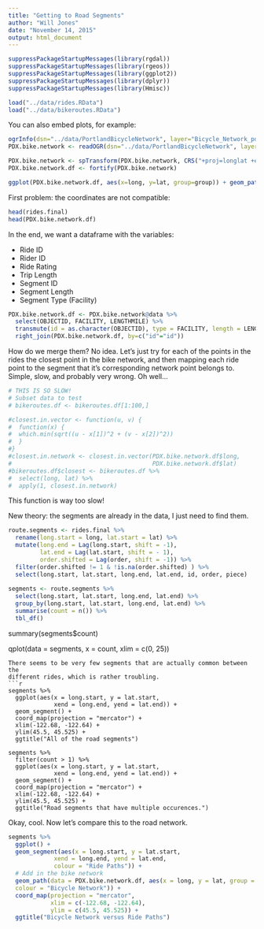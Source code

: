 ```yaml
---
title: "Getting to Road Segments"
author: "Will Jones"
date: "November 14, 2015"
output: html_document
---
```

```r
suppressPackageStartupMessages(library(rgdal))
suppressPackageStartupMessages(library(rgeos))
suppressPackageStartupMessages(library(ggplot2))
suppressPackageStartupMessages(library(dplyr))
suppressPackageStartupMessages(library(Hmisc))
```


```r
load("../data/rides.RData")
load("../data/bikeroutes.RData")
```

You can also embed plots, for example:

```r
ogrInfo(dsn="../data/PortlandBicycleNetwork", layer="Bicycle_Network_pdx")
PDX.bike.network <- readOGR(dsn="../data/PortlandBicycleNetwork", layer="Bicycle_Network_pdx")
```

```r

PDX.bike.network <- spTransform(PDX.bike.network, CRS("+proj=longlat +ellps=WGS84 +datum=WGS84"))
PDX.bike.network.df <- fortify(PDX.bike.network)

ggplot(PDX.bike.network.df, aes(x=long, y=lat, group=group)) + geom_path()
```

First problem: the coordinates are not compatible:
```r
head(rides.final)
head(PDX.bike.network.df)
```

In the end, we want a dataframe with the variables:

- Ride ID
- Rider ID
- Ride Rating
- Trip Length
- Segment ID
- Segment Length
- Segment Type (Facility)

```r
PDX.bike.network.df <- PDX.bike.network@data %>%
  select(OBJECTID, FACILITY, LENGTHMILE) %>%
  transmute(id = as.character(OBJECTID), type = FACILITY, length = LENGTHMILE) %>%
  right_join(PDX.bike.network.df, by=c("id"="id"))
```


How do we merge them? No idea. Let's just try for each of the points in the rides
the closest point in the bike network, and then mapping each ride point to the 
segment that it's corresponding network point belongs to. Simple, slow, and probably
very wrong. Oh well...

```r
# THIS IS SO SLOW!
# Subset data to test
# bikeroutes.df <- bikeroutes.df[1:100,]

#closest.in.vector <- function(u, v) {
#  function(x) {
#  which.min(sqrt((u - x[1])^2 + (v - x[2])^2))
#  }
#}
#closest.in.network <- closest.in.vector(PDX.bike.network.df$long,
#                                        PDX.bike.network.df$lat)
#bikeroutes.df$closest <- bikeroutes.df %>%
#  select(long, lat) %>%
#  apply(1, closest.in.network)
```

This function is way too slow!

New theory: the segments are already in the data, I just need to find them.

```r
route.segments <- rides.final %>%
  rename(long.start = long, lat.start = lat) %>%
  mutate(long.end = Lag(long.start, shift = -1),
         lat.end = Lag(lat.start, shift = - 1),
         order.shifted = Lag(order, shift = -1)) %>%
  filter(order.shifted != 1 & !is.na(order.shifted) ) %>%
  select(long.start, lat.start, long.end, lat.end, id, order, piece)
  
segments <- route.segments %>%  
  select(long.start, lat.start, long.end, lat.end) %>%
  group_by(long.start, lat.start, long.end, lat.end) %>%
  summarise(count = n()) %>%
  tbl_df()

```

summary(segments$count)

qplot(data = segments, x = count, xlim = c(0, 25))
```
There seems to be very few segments that are actually common between the
different rides, which is rather troubling.
```r
segments %>%
  ggplot(aes(x = long.start, y = lat.start,
             xend = long.end, yend = lat.end)) +
  geom_segment() + 
  coord_map(projection = "mercator") + 
  xlim(-122.68, -122.64) +
  ylim(45.5, 45.525) +
  ggtitle("All of the road segments")

segments %>%
  filter(count > 1) %>%
  ggplot(aes(x = long.start, y = lat.start,
             xend = long.end, yend = lat.end)) +
  geom_segment() + 
  coord_map(projection = "mercator") + 
  xlim(-122.68, -122.64) +
  ylim(45.5, 45.525) +
  ggtitle("Road segments that have multiple occurences.")
```

Okay, cool. Now let's compare this to the road network.

```r
segments %>%
  ggplot() +
  geom_segment(aes(x = long.start, y = lat.start,
             xend = long.end, yend = lat.end,
             colour = "Ride Paths")) + 
  # Add in the bike network
  geom_path(data = PDX.bike.network.df, aes(x = long, y = lat, group = group,
  colour = "Bicycle Network")) +
  coord_map(projection = "mercator",
            xlim = c(-122.68, -122.64),
            ylim = c(45.5, 45.525)) + 
  ggtitle("Bicycle Network versus Ride Paths")
```






